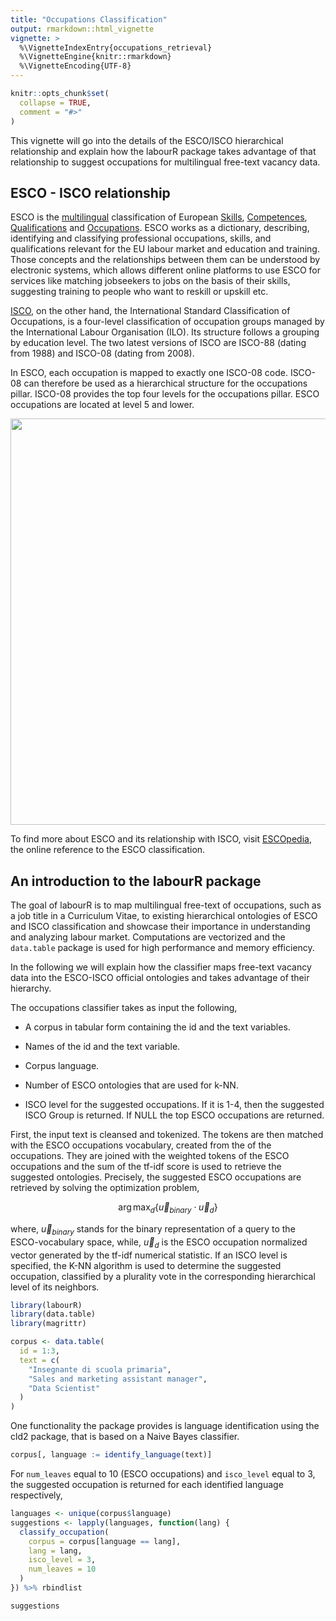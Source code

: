```yaml
---
title: "Occupations Classification"
output: rmarkdown::html_vignette
vignette: >
  %\VignetteIndexEntry{occupations_retrieval}
  %\VignetteEngine{knitr::rmarkdown}
  %\VignetteEncoding{UTF-8}
---
```


```r
knitr::opts_chunk$set(
  collapse = TRUE,
  comment = "#>"
)
```

This vignette will go into the details of the ESCO/ISCO hierarchical relationship and explain how the labourR package takes advantage of that relationship to suggest occupations for multilingual free-text vacancy data.

## ESCO - ISCO relationship

ESCO is the [multilingual](https://ec.europa.eu/esco/portal/escopedia/ESCO_languages) classification of European [Skills](https://ec.europa.eu/esco/portal/escopedia/Skill), [Competences](https://ec.europa.eu/esco/portal/escopedia/Competence), [Qualifications](https://ec.europa.eu/esco/portal/escopedia/Qualification) and [Occupations](https://ec.europa.eu/esco/portal/escopedia/Occupation). ESCO works as a dictionary, describing, identifying and classifying professional occupations, skills, and qualifications relevant for the EU labour market and education and training.  Those concepts and the relationships between them can be understood by electronic systems, which allows different online platforms to use ESCO for services like matching jobseekers to jobs on the basis of their skills, suggesting training to people who want to reskill or upskill etc.

[ISCO](https://ec.europa.eu/esco/portal/escopedia/International_Standard_Classification_of_Occupations__40_ISCO_41_), on the other hand, the International Standard Classification of Occupations, is a four-level classification of occupation groups managed by the International Labour Organisation (ILO). Its structure follows a grouping by education level. The two latest versions of ISCO are ISCO-88 (dating from 1988) and ISCO-08 (dating from 2008).

In ESCO, each occupation is mapped to exactly one ISCO-08 code. ISCO-08 can therefore be used as a hierarchical structure for the occupations pillar. ISCO-08 provides the top four levels for the occupations pillar. ESCO occupations are located at level 5 and lower.

<img src="../man/figures/ESCO_ISCO_hierarchy.png" width="650"/>

To find more about ESCO and its relationship with ISCO, visit [ESCOpedia](https://ec.europa.eu/esco/portal/escopedia/Main_Page), the online reference to the ESCO classification.

## An introduction to the labourR package

The goal of labourR is to map multilingual free-text of occupations, such as a job title in a Curriculum Vitae, to existing hierarchical ontologies of ESCO and ISCO classification and showcase their importance in understanding and analyzing labour market. Computations are vectorized and the `data.table` package is used for high performance and memory efficiency. 

In the following we will explain how the classifier maps free-text vacancy data into the ESCO-ISCO official ontologies and takes advantage of their hierarchy.

The occupations classifier takes as input the following,

- A corpus in tabular form containing the id and the text variables.

- Names of the id and the text variable.

- Corpus language.

- Number of ESCO ontologies that are used for k-NN.

- ISCO level for the suggested occupations. If it is 1-4, then the suggested ISCO Group is returned. If NULL the top ESCO occupations are returned.

First, the input text is cleansed and tokenized. The tokens are then matched with the ESCO occupations vocabulary, created from
the \code{\link[=occupations_bundle]{preferred and alternative labels}} of the occupations. They are joined with the \code{\link[=tf_idf]{tfidf}}
weighted tokens of the ESCO occupations and the sum of the tf-idf score is used to retrieve the suggested ontologies. Precisely, the
suggested ESCO occupations are retrieved by solving the optimization problem, 

$$\arg \max_d \left\{ \vec{u}_{binary} \cdot \vec{u}_d \right\}$$

where, $\vec{u}_{binary}$ stands for the binary representation of a query to the ESCO-vocabulary space,
while, $\vec{u}_d$ is the ESCO occupation normalized vector generated by the tf-idf numerical statistic.
If an ISCO level is specified, the K-NN algorithm is used to determine the suggested occupation, classified by a plurality vote in the
corresponding hierarchical level of its neighbors.

```r
library(labourR)
library(data.table)
library(magrittr)

corpus <- data.table(
  id = 1:3,
  text = c(
    "Insegnante di scuola primaria",
    "Sales and marketing assistant manager",
    "Data Scientist"
  )
)
```

One functionality the package provides is language identification using the cld2 package, that is based on a Naive Bayes classifier.

```r
corpus[, language := identify_language(text)]
```

For `num_leaves` equal to 10 (ESCO occupations) and `isco_level` equal to 3, the suggested occupation is returned for each identified language respectively,

```r
languages <- unique(corpus$language)
suggestions <- lapply(languages, function(lang) {
  classify_occupation(
    corpus = corpus[language == lang],
    lang = lang,
    isco_level = 3,
    num_leaves = 10
  )
}) %>% rbindlist
```

```r
suggestions
```


